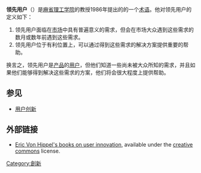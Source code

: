 {{Rough translation|time=2022-03-20T00:17:46+00:00}}
'''领先用户'''（{{Lang-en|Lead User}}）是[[麻省理工学院|麻省理工学院]]的{{link-en|埃里克·冯·希贝尔|Eric von Hippel}}教授1986年提出的的一个[[术语|术语]]。他对领先用户的定义如下：

#领先用户面临在[[市场|市场]]中具有普遍意义的需求，但会在市场大众遇到这些需求的数月或数年前遇到这些需求。
#领先用户位于有利位置上，可以通过得到这些需求的解决方案提供重要的帮助。

换言之，领先用户是[[产品|产品]]的[[用户|用户]]，但他们知道一些尚未被大众所知的需求，并且如果他们能够得到解决这些需求的方案，他们将会很大程度上提供帮助。

==参见==
*[[用户创新|用户创新]]

==外部链接==
*[http://web.mit.edu/evhippel/www/books.htm Eric Von Hippel's books on user innovation], available under the [[creative_commons|creative commons]] license.

[[Category:創新|Category:創新]]